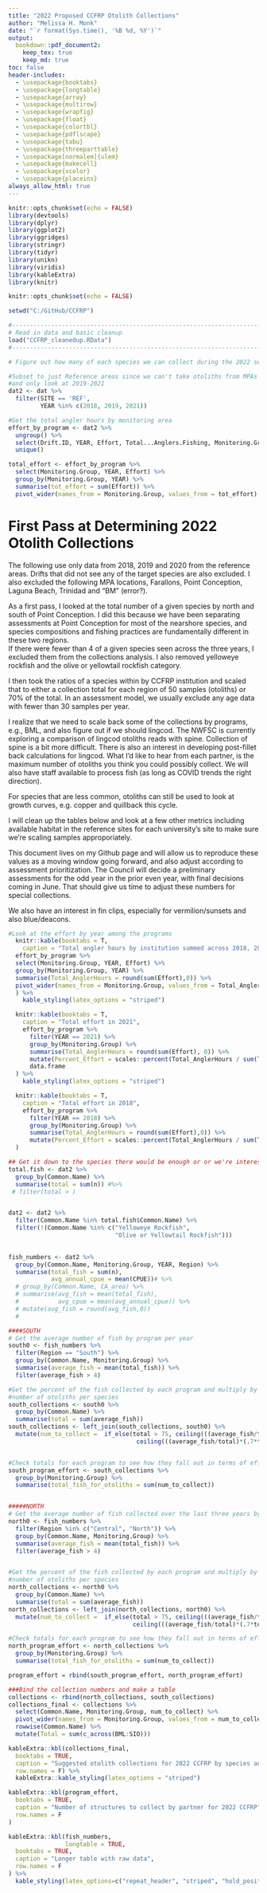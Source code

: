 ```yaml
---
title: "2022 Proposed CCFRP Otolith Collections"
author: "Melissa H. Monk"
date: "`r format(Sys.time(), '%B %d, %Y')`"
output:
  bookdown::pdf_document2: 
    keep_tex: true
    keep_md: true
toc: false
header-includes:
  - \usepackage{booktabs}
  - \usepackage{longtable}
  - \usepackage{array}
  - \usepackage{multirow}
  - \usepackage{wrapfig}
  - \usepackage{float}
  - \usepackage{colortbl}
  - \usepackage{pdflscape}
  - \usepackage{tabu}
  - \usepackage{threeparttable}
  - \usepackage[normalem]{ulem}
  - \usepackage{makecell}
  - \usepackage{xcolor}
  - \usepackage{placeins}
always_allow_html: true
---
```



```r
knitr::opts_chunk$set(echo = FALSE)
library(devtools)
library(dplyr)
library(ggplot2)
library(ggridges)
library(stringr)
library(tidyr)
library(unikn)
library(viridis)
library(kableExtra)
library(knitr)
```


```r
knitr::opts_chunk$set(echo = FALSE)

setwd("C:/GitHub/CCFRP")

#-------------------------------------------------------------------------------
# Read in data and basic cleanup
load("CCFRP_cleanedup.RData")
#-------------------------------------------------------------------------------

# Figure out how many of each species we can collect during the 2022 season

#Subset to just Reference areas since we can't take otoliths from MPAs
#and only look at 2019-2021
dat2 <- dat %>%
  filter(SITE == 'REF',
         YEAR %in% c(2018, 2019, 2021))  

#Get the total angler hours by monitoring area
effort_by_program <- dat2 %>%
  ungroup() %>%
  select(Drift.ID, YEAR, Effort, Total...Anglers.Fishing, Monitoring.Group, Name) %>%
  unique() 

total_effort <- effort_by_program %>%
  select(Monitoring.Group, YEAR, Effort) %>%
  group_by(Monitoring.Group, YEAR) %>%
  summarise(tot_effort = sum(Effort)) %>%
  pivot_wider(names_from = Monitoring.Group, values_from = tot_effort)
```

# First Pass at Determining 2022 Otolith Collections
The following use only data from 2018, 2019 and 2020 from the reference areas. Drifts that did not see any of the target species are also excluded. I also excluded the following MPA locations, Farallons, Point Conception, Laguna Beach, Trinidad and "BM" (error?). 

As a first pass, I looked at the total number of a given species by north and south 
of Point Conception.  I did this because we have been separating assessments at 
Point Conception for most of the nearshore species, and species compositions and 
fishing practices are fundamentally different in these two regions.  
If there were fewer than 4 of a given species seen across the three years, I 
excluded them from the collections analysis.  I also removed yelloweye rockfish 
and the olive or yellowtail rockfish category.

I then took the ratios of a 
species within by CCFRP institution and scaled that to either a collection total 
for each region of 50 samples (otoliths) or 70% of the total. In an assessment model, 
we usually exclude any age data with fewer than 30 samples per year.

I realize that we need to scale back some of the collections by programs, e.g., BML,
and also figure out if we should lingcod.  The NWFSC is currently exploring 
a comparison of lingcod otoliths reads with spine.  Collection of spine is a bit more 
difficult.  There is also an interest in developing post-fillet back calculations 
for lingcod.  What I'd like to hear from each partner, is the maximum number of 
otoliths you think you could possibly collect.  We will also have staff available 
to process fish (as long as COVID trends the right direction).

For species that are less common, otoliths can still be used to look at growth 
curves, e.g. copper and quillback this cycle.

I will clean up the tables below and look at a few other metrics including 
available habitat in the reference sites for each university's site to make sure 
we're scaling samples approporiately.

This document lives on my Github page and will allow us to reproduce these values 
as a moving window going forward, and also adjust according to assessment 
prioritization.  The Council will decide a preliminary assessments for the odd year 
in the prior even year, with final decisions coming in June.  That should give us 
time to adjust these numbers for special collections.

We also have an interest in fin clips, especially for vermilion/sunsets and also 
blue/deacons.

\newpage

```r
#Look at the effort by year among the programs
  knitr::kable(booktabs = T,
    caption = "Total angler hours by institution summed across 2018, 2019, 2021.",
  effort_by_program %>%
  select(Monitoring.Group, YEAR, Effort) %>%
  group_by(Monitoring.Group, YEAR) %>%
  summarise(Total_AnglerHours = round(sum(Effort),0)) %>%
  pivot_wider(names_from = Monitoring.Group, values_from = Total_AnglerHours)
  ) %>%
    kable_styling(latex_options = "striped")

```


```r

  knitr::kable(booktabs = T,
    caption = "Total effort in 2021",
    effort_by_program %>%
      filter(YEAR == 2021) %>%
      group_by(Monitoring.Group) %>%
      summarise(Total_AnglerHours = round(sum(Effort), 0)) %>%
      mutate(Percent_Effort = scales::percent(Total_AnglerHours / sum(Total_AnglerHours), accuracy = 1)) %>%
      data.frame
  ) %>%
    kable_styling(latex_options = "striped")

```

```r
  knitr::kable(booktabs = T,
    caption = "Total effort in 2018",
    effort_by_program %>%
      filter(YEAR == 2018) %>%
      group_by(Monitoring.Group) %>%
      summarise(Total_AnglerHours = round(sum(Effort),0)) %>%
      mutate(Percent_Effort = scales::percent(Total_AnglerHours / sum(Total_AnglerHours), accuracy = 1)) %>% data.frame
  )
```




```r
## Get it down to the species there would be enough or or we're interested in
total.fish <- dat2 %>%
  group_by(Common.Name) %>%
  summarise(total = sum(n)) #%>%
 # filter(total > )


dat2 <- dat2 %>%
  filter(Common.Name %in% total.fish$Common.Name) %>%
  filter(!(Common.Name %in% c("Yelloweye Rockfish",
                              "Olive or Yellowtail Rockfish"))) 
  

fish_numbers <- dat2 %>%
  group_by(Common.Name, Monitoring.Group, YEAR, Region) %>%
  summarise(total_fish = sum(n),
            avg_annual_cpue = mean(CPUE))# %>%
  # group_by(Common.Name, CA_area) %>%
  # summarise(avg_fish = mean(total_fish),
  #           avg_cpue = mean(avg_annual_cpue)) %>%
  # mutate(avg_fish = round(avg_fish,0))
  # 

####SOUTH
# Get the average number of fish by program per year
south0 <- fish_numbers %>%
  filter(Region == "South") %>%
  group_by(Common.Name, Monitoring.Group) %>%
  summarise(average_fish = mean(total_fish)) %>%
  filter(average_fish > 4)

#Get the percent of the fish collected by each program and multiply by 50 - goal or less
#number of otoliths per species
south_collections <- south0 %>%
  group_by(Common.Name) %>%
  summarise(total = sum(average_fish))
south_collections <- left_join(south_collections, south0) %>%
  mutate(num_to_collect =  if_else(total > 75, ceiling(((average_fish/total)*50)), 
                                    ceiling(((average_fish/total)*(.7*total))))) #%>%


#Check totals for each program to see how they fall out in terms of effort for collecting
south_program_effort <- south_collections %>%
  group_by(Monitoring.Group) %>%
  summarise(total_fish_for_otoliths = sum(num_to_collect))


#####NORTH
# Get the average number of fish collected over the last three years by program
north0 <- fish_numbers %>%
  filter(Region %in% c("Central", "North")) %>%
  group_by(Common.Name, Monitoring.Group) %>%
  summarise(average_fish = mean(total_fish)) %>%
  filter(average_fish > 4)


#Get the percent of the fish collected by each program and multiply by 60 - goal 
#number of otoliths per species
north_collections <- north0 %>%
  group_by(Common.Name) %>%
  summarise(total = sum(average_fish))
north_collections <- left_join(north_collections, north0) %>%
  mutate(num_to_collect =  if_else(total > 75, ceiling(((average_fish/total)*50)), 
                                   ceiling(((average_fish/total)*(.7*total)))))

#Check totals for each program to see how they fall out in terms of effort for collecting
north_program_effort <- north_collections %>%
  group_by(Monitoring.Group) %>%
  summarise(total_fish_for_otoliths = sum(num_to_collect))

program_effort = rbind(south_program_effort, north_program_effort)

###Bind the collection numbers and make a table
collections <- rbind(north_collections, south_collections) 
collections_final <- collections %>%
  select(Common.Name, Monitoring.Group, num_to_collect) %>%
  pivot_wider(names_from = Monitoring.Group, values_from = num_to_collect, values_fill = 0) %>%
  rowwise(Common.Name) %>%
  mutate(Total = sum(c_across(BML:SIO)))
```






```r
kableExtra::kbl(collections_final,
  booktabs = TRUE,
  caption = "Suggested otolith collections for 2022 CCFRP by species and CCFRP partner",
  row.names = F) %>%
  kableExtra::kable_styling(latex_options = "striped")
```


```r
kableExtra::kbl(program_effort,
  booktabs = TRUE,
  caption = "Number of structures to collect by partner for 2022 CCFRP",
  row.names = F
) 
```

\FloatBarrier

\clearpage
\newpage

```r
kableExtra::kbl(fish_numbers,
                longtable = TRUE,
  booktabs = TRUE,
  caption = "Longer table with raw data",
  row.names = F
) %>%
  kable_styling(latex_options=c("repeat_header", "striped", "hold_position"))
```